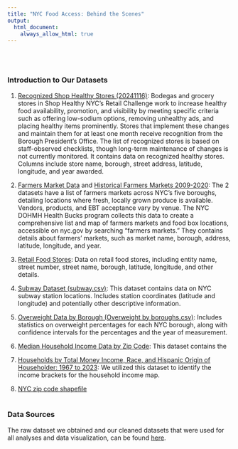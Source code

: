 ---
title: "NYC Food Access: Behind the Scenes"
output: 
  html_document:
    always_allow_html: true
---
<br><br>

### Introduction to Our Datasets

1. [Recognized Shop Healthy Stores (20241116)](https://data.cityofnewyork.us/Health/Recognized-Shop-Healthy-Stores/ud4g-9x9z/about_data): Bodegas and grocery stores in Shop Healthy NYC's Retail Challenge work to increase healthy food availability, promotion, and visibility by meeting specific criteria such as offering low-sodium options, removing unhealthy ads, and placing healthy items prominently. Stores that implement these changes and maintain them for at least one month receive recognition from the Borough President's Office. The list of recognized stores is based on staff-observed checklists, though long-term maintenance of changes is not currently monitored. It contains data on recognized healthy stores. Columns include store name, borough, street address, latitude, longitude, and year awarded.

2. [Farmers Market Data](https://data.cityofnewyork.us/Health/NYC-Farmers-Markets/8vwk-6iz2/about_data) and [Historical Farmers Markets 2009-2020](https://data.cityofnewyork.us/api/views/8vwk-6iz2/files/068952b7-9382-4c1a-b2f2-0393059c54c2?download=true&filename=Historical_FarmersMarkets_2009-2020.xlsx): The 2 datasets have a list of farmers markets across NYC's five boroughs, detailing locations where fresh, locally grown produce is available. Vendors, products, and EBT acceptance vary by venue. The NYC DOHMH Health Bucks program collects this data to create a comprehensive list and map of farmers markets and food box locations, accessible on nyc.gov by searching "farmers markets." They contains details about farmers' markets, such as market name, borough, address, latitude, longitude, and year.

3. [Retail Food Stores](https://data.ny.gov/Economic-Development/Retail-Food-Stores/9a8c-vfzj/about_data): Data on retail food stores, including entity name, street number, street name, borough, latitude, longitude, and other details.

4. [Subway Dataset (subway.csv)](https://p8105.com/data/NYC_Transit_Subway_Entrance_And_Exit_Data.csv): This dataset contains data on NYC subway station locations. Includes station coordinates (latitude and longitude) and potentially other descriptive information.

5. [Overweight Data by Borough (Overweight by boroughs.csv)](https://a816-dohbesp.nyc.gov/IndicatorPublic/data-explorer/overweight/?id=2063#display=summary): Includes statistics on overweight percentages for each NYC borough, along with confidence intervals for the percentages and the year of measurement.

6. [Median Household Income Data by Zip Code](https://data.census.gov/table?g=040XX00US36$8600000_160XX00US3651000): This dataset contains the 

7. [Households by Total Money Income, Race, and Hispanic Origin of Householder: 1967 to 2023](https://www2.census.gov/programs-surveys/demo/tables/p60/282/tableA2.xlsx): We utilized this dataset to identify the income brackets for the household income map. 

8. [NYC zip code shapefile]()
<br><br>


### Data Sources

The raw dataset we obtained and our cleaned datasets that were used for all analyses and data visualization, can be found [here](https://github.com/bublyGudo/team_project.github.io). 





